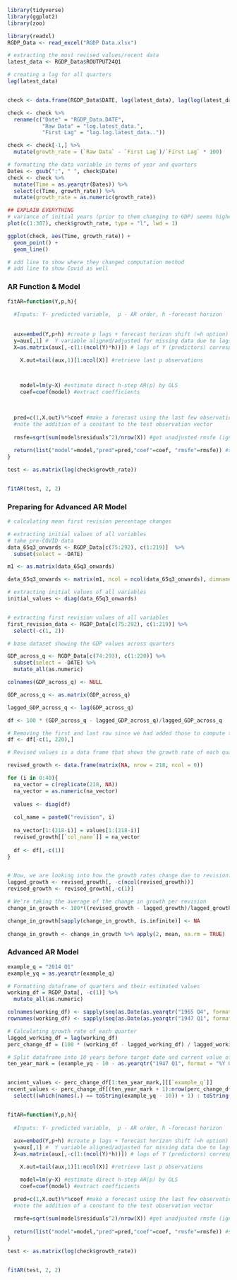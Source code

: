 

```r

library(tidyverse)
library(ggplot2)
library(zoo)

```

```r

library(readxl)
RGDP_Data <- read_excel("RGDP Data.xlsx")

# extracting the most revised values/recent data
latest_data <- RGDP_Data$ROUTPUT24Q1

# creating a lag for all quarters
lag(latest_data)


check <- data.frame(RGDP_Data$DATE, log(latest_data), lag(log(latest_data)))

check <- check %>% 
  rename(c("Date" = "RGDP_Data.DATE",
           "Raw Data" = "log.latest_data.",
           "First Lag" = "lag.log.latest_data.."))

check <- check[-1,] %>% 
  mutate(growth_rate = (`Raw Data` - `First Lag`)/`First Lag` * 100)

# formatting the data variable in terms of year and quarters
Dates <- gsub(":", " ", check$Date) 
check <- check %>% 
  mutate(Time = as.yearqtr(Dates)) %>% 
  select(c(Time, growth_rate)) %>% 
  mutate(growth_rate = as.numeric(growth_rate))

## EXPLAIN EVERYTHING 
# variance of initial years (prior to them changing to GDP) seems higher 
plot(c(1:307), check$growth_rate, type = "l", lwd = 1)

ggplot(check, aes(Time, growth_rate)) + 
  geom_point() + 
  geom_line()

# add line to show where they changed computation method 
# add line to show Covid as well 

```

### AR Function & Model 

```r

fitAR=function(Y,p,h){
  
  #Inputs: Y- predicted variable,  p - AR order, h -forecast horizon
  
  
  aux=embed(Y,p+h) #create p lags + forecast horizon shift (=h option)
  y=aux[,1] #  Y variable aligned/adjusted for missing data due to lags
  X=as.matrix(aux[,-c(1:(ncol(Y)*h))]) # lags of Y (predictors) corresponding to forecast horizon (prevent leakage)  

    X.out=tail(aux,1)[1:ncol(X)] #retrieve last p observations 

  

    model=lm(y~X) #estimate direct h-step AR(p) by OLS 
    coef=coef(model) #extract coefficients

  

  pred=c(1,X.out)%*%coef #make a forecast using the last few observations: a direct h-step forecast.
  #note the addition of a constant to the test observation vector
  
  rmsfe=sqrt(sum(model$residuals^2)/nrow(X)) #get unadjusted rmsfe (ignoring estimation uncertainty)
  
  return(list("model"=model,"pred"=pred,"coef"=coef, "rmsfe"=rmsfe)) #save estimated AR regression, prediction, and estimated coefficients
}

test <- as.matrix(log(check$growth_rate))


fitAR(test, 2, 2)

```


### Preparing for Advanced AR Model 


```r

# calculating mean first revision percentage changes 

# extracting initial values of all variables
# take pre-COVID data
data_65q3_onwards <- RGDP_Data[c(75:292), c(1:219)]  %>% 
  subset(select = -DATE) 

m1 <- as.matrix(data_65q3_onwards) 

data_65q3_onwards <- matrix(m1, ncol = ncol(data_65q3_onwards), dimnames = NULL)

# extracting initial values of all variables
initial_values <- diag(data_65q3_onwards)


# extracting first revision values of all variables
first_revision_data <- RGDP_Data[c(75:292), c(1:219)] %>% 
  select(-c(1, 2)) 

# base dataset showing the GDP values across quarters 

GDP_across_q <- RGDP_Data[c(74:293), c(1:220)] %>%
  subset(select = -DATE) %>%
  mutate_all(as.numeric)

colnames(GDP_across_q) <- NULL

GDP_across_q <- as.matrix(GDP_across_q) 

lagged_GDP_across_q <- lag(GDP_across_q)

df <- 100 * (GDP_across_q - lagged_GDP_across_q)/lagged_GDP_across_q 

# Removing the first and last row since we had added those to compute the lag.
df <- df[-c(1, 220),]

# Revised values is a data frame that shows the growth rate of each quarter as compared to the previous quarter, across revisions. For instance, revision0 is the initial growth rate for each quarter, and revision1 shows the growth rate after values have been revised. 

revised_growth <- data.frame(matrix(NA, nrow = 218, ncol = 0))

for (i in 0:40){
  na_vector = c(replicate(218, NA)) 
  na_vector = as.numeric(na_vector)
  
  values <- diag(df)
  
  col_name = paste0("revision", i)
  
  na_vector[1:(218-i)] = values[1:(218-i)]
  revised_growth[[`col_name`]] = na_vector
  
  df <- df[,-c(1)]
}


# Now, we are looking into how the growth rates change due to revision. 
lagged_growth <- revised_growth[, -c(ncol(revised_growth))]
revised_growth <- revised_growth[,-c(1)]

# We're taking the average of the change in growth per revision 
change_in_growth <- 100*((revised_growth - lagged_growth)/lagged_growth)

change_in_growth[sapply(change_in_growth, is.infinite)] <- NA
  
change_in_growth <- change_in_growth %>% apply(2, mean, na.rm = TRUE)


```


### Advanced AR Model 


```r

example_q = "2014 Q1"
example_yq = as.yearqtr(example_q)

# Formatting dataframe of quarters and their estimated values
working_df = RGDP_Data[, -c(1)] %>%
  mutate_all(as.numeric)

colnames(working_df) <- sapply(seq(as.Date(as.yearqtr("1965 Q4", format = "%Y Q%q")), by="quarter", length.out = ncol(working_df)), function(x) format(as.yearqtr(x), format = "%Y Q%q"))
rownames(working_df) <- sapply(seq(as.Date(as.yearqtr("1947 Q1", format = "%Y Q%q")), by="quarter", length.out = nrow(working_df)), function(x) format(as.yearqtr(x), format = "%Y Q%q"))

# Calculating growth rate of each quarter
lagged_working_df = lag(working_df)
perc_change_df = (100 * (working_df - lagged_working_df) / lagged_working_df)[-c(1),]

# Split dataframe into 10 years before target date and current value of growth for quarters more than 10 years ago
ten_year_mark = (example_yq - 10 - as.yearqtr("1947 Q1", format = "%Y Q%q")) * 4


ancient_values <- perc_change_df[1:ten_year_mark,][[`example_q`]]
recent_values <- perc_change_df[(ten_year_mark + 1):nrow(perc_change_df) - 1,] %>%
  select((which(names(.) == toString(example_yq - 10)) + 1) : toString(example_yq))


fitAR=function(Y,p,h){
  
  #Inputs: Y- predicted variable,  p - AR order, h -forecast horizon
  
  aux=embed(Y,p+h) #create p lags + forecast horizon shift (=h option)
  y=aux[,1] #  Y variable aligned/adjusted for missing data due to lags
  X=as.matrix(aux[,-c(1:(ncol(Y)*h))]) # lags of Y (predictors) corresponding to forecast horizon (prevent leakage)  

    X.out=tail(aux,1)[1:ncol(X)] #retrieve last p observations 

    model=lm(y~X) #estimate direct h-step AR(p) by OLS 
    coef=coef(model) #extract coefficients

  pred=c(1,X.out)%*%coef #make a forecast using the last few observations: a direct h-step forecast.
  #note the addition of a constant to the test observation vector
  
  rmsfe=sqrt(sum(model$residuals^2)/nrow(X)) #get unadjusted rmsfe (ignoring estimation uncertainty)
  
  return(list("model"=model,"pred"=pred,"coef"=coef, "rmsfe"=rmsfe)) #save estimated AR regression, prediction, and estimated coefficients
}

test <- as.matrix(log(check$growth_rate))


fitAR(test, 2, 2)



```

